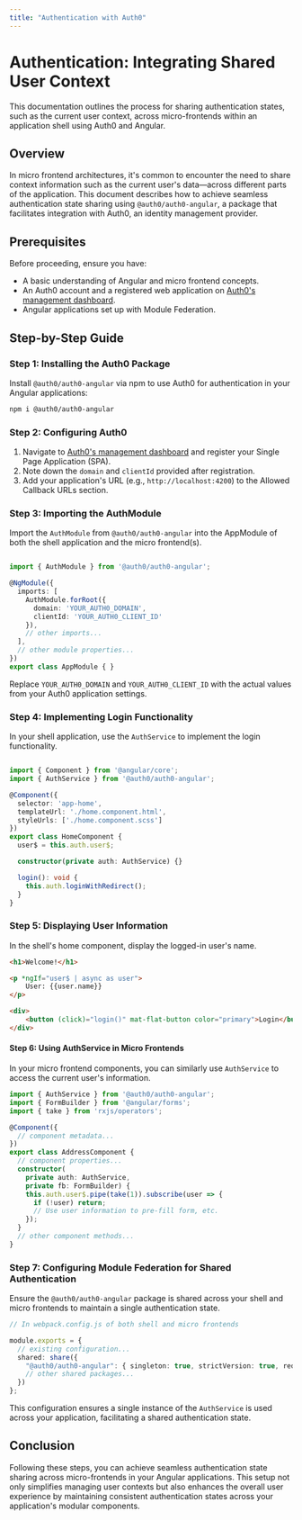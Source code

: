 ```yaml
---
title: "Authentication with Auth0"
---
```

# Authentication: Integrating Shared User Context

This documentation outlines the process for sharing authentication states, such as the current user context, across micro-frontends within an application shell using Auth0 and Angular.

## Overview

In micro frontend architectures, it's common to encounter the need to share context information such as the current user's data—across different parts of the application. This document describes how to achieve seamless authentication state sharing using `@auth0/auth0-angular`, a package that facilitates integration with Auth0, an identity management provider.

## Prerequisites

Before proceeding, ensure you have:

- A basic understanding of Angular and micro frontend concepts.
- An Auth0 account and a registered web application on [Auth0's management dashboard](https://manage.auth0.com/).
- Angular applications set up with Module Federation.

## Step-by-Step Guide

### Step 1: Installing the Auth0 Package

Install `@auth0/auth0-angular` via npm to use Auth0 for authentication in your Angular applications:

```bash
npm i @auth0/auth0-angular
```

### Step 2: Configuring Auth0

1. Navigate to [Auth0's management dashboard](https://manage.auth0.com/) and register your Single Page Application (SPA).
2. Note down the `domain` and `clientId` provided after registration.
3. Add your application's URL (e.g., `http://localhost:4200`) to the Allowed Callback URLs section.

### Step 3: Importing the AuthModule

Import the `AuthModule` from `@auth0/auth0-angular` into the AppModule of both the shell application and the micro frontend(s).

```typescript title="app.module.ts"

import { AuthModule } from '@auth0/auth0-angular';

@NgModule({
  imports: [
    AuthModule.forRoot({
      domain: 'YOUR_AUTH0_DOMAIN',
      clientId: 'YOUR_AUTH0_CLIENT_ID'
    }),
    // other imports...
  ],
  // other module properties...
})
export class AppModule { }
```

Replace `YOUR_AUTH0_DOMAIN` and `YOUR_AUTH0_CLIENT_ID` with the actual values from your Auth0 application settings.

### Step 4: Implementing Login Functionality

In your shell application, use the `AuthService` to implement the login functionality.

```typescript title="projects/shell/src/app/home/home.component.ts"

import { Component } from '@angular/core';
import { AuthService } from '@auth0/auth0-angular';

@Component({
  selector: 'app-home',
  templateUrl: './home.component.html',
  styleUrls: ['./home.component.scss']
})
export class HomeComponent {
  user$ = this.auth.user$;

  constructor(private auth: AuthService) {}

  login(): void {
    this.auth.loginWithRedirect();
  }
}
```

### Step 5: Displaying User Information

In the shell's home component, display the logged-in user's name.

```html title="projects/shell/src/app/home/home.component.html"
<h1>Welcome!</h1>

<p *ngIf="user$ | async as user">
    User: {{user.name}}
</p>

<div>
    <button (click)="login()" mat-flat-button color="primary">Login</button>
</div>
```

#### Step 6: Using AuthService in Micro Frontends

In your micro frontend components, you can similarly use `AuthService` to access the current user's information.

```typescript title="address.component.ts"
import { AuthService } from '@auth0/auth0-angular';
import { FormBuilder } from '@angular/forms';
import { take } from 'rxjs/operators';

@Component({
  // component metadata...
})
export class AddressComponent {
  // component properties...
  constructor(
    private auth: AuthService,
    private fb: FormBuilder) {
    this.auth.user$.pipe(take(1)).subscribe(user => {
      if (!user) return;
      // Use user information to pre-fill form, etc.
    });
  }
  // other component methods...
}
```

### Step 7: Configuring Module Federation for Shared Authentication

Ensure the `@auth0/auth0-angular` package is shared across your shell and micro frontends to maintain a single authentication state.

```typescript
// In webpack.config.js of both shell and micro frontends

module.exports = {
  // existing configuration...
  shared: share({
    "@auth0/auth0-angular": { singleton: true, strictVersion: true, requiredVersion: 'auto' },
    // other shared packages...
  })
};
```

This configuration ensures a single instance of the `AuthService` is used across your application, facilitating a shared authentication state.

## Conclusion

Following these steps, you can achieve seamless authentication state sharing across micro-frontends in your Angular applications. This setup not only simplifies managing user contexts but also enhances the overall user experience by maintaining consistent authentication states across your application's modular components.
